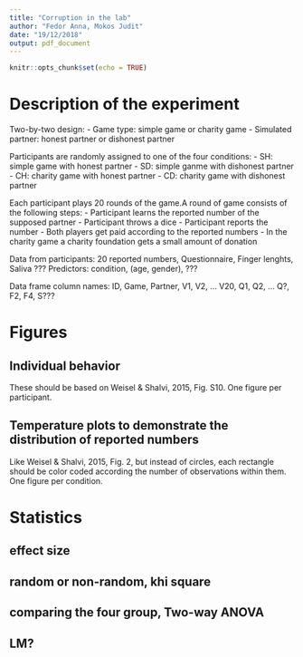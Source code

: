 ```yaml
---
title: "Corruption in the lab"
author: "Fedor Anna, Mokos Judit"
date: "19/12/2018"
output: pdf_document
---
```


```r
knitr::opts_chunk$set(echo = TRUE)
```
# Description of the experiment

Two-by-two design:
- Game type: simple game or charity game
- Simulated partner: honest partner or dishonest partner

Participants are randomly assigned to one of the four conditions:
- SH: simple game with honest partner
- SD: simple ganme with dishonest partner
- CH: charity game with honest partner
- CD: charity game with dishonest partner

Each participant plays 20 rounds of the game.A round of game consists of the following steps:
- Participant learns the reported number of the supposed partner
- Participant throws a dice
- Participant reports the number 
- Both players get paid according to the reported numbers
- In the charity game a charity foundation gets a small amount of donation

Data from participants: 20 reported numbers, Questionnaire, Finger lenghts, Saliva ???
Predictors: condition, (age, gender), ???

Data frame column names:
ID, 
Game, 
Partner, 
V1, 
V2, 
... 
V20, 
Q1, 
Q2, 
... 
Q?, 
F2, 
F4, 
S???

# Figures

## Individual behavior
These should be based on Weisel & Shalvi, 2015, Fig. S10.
One figure per participant.

## Temperature plots to demonstrate the distribution of reported numbers 
Like Weisel & Shalvi, 2015, Fig. 2, but instead of circles, each rectangle should be color coded according the number of observations within them.
One figure per condition.

# Statistics
## effect size


## random or non-random, khi square


## comparing the four group, Two-way ANOVA


## LM? 